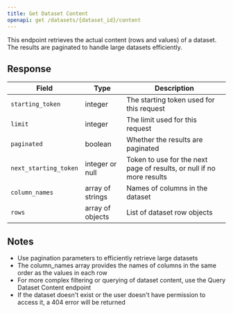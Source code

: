 ```yaml
---
title: Get Dataset Content
openapi: get /datasets/{dataset_id}/content
---
```


This endpoint retrieves the actual content (rows and values) of a dataset. The results are paginated to handle large datasets efficiently.

## Response

| Field | Type | Description |
| ----- | ---- | ----------- |
| `starting_token` | integer | The starting token used for this request |
| `limit` | integer | The limit used for this request |
| `paginated` | boolean | Whether the results are paginated |
| `next_starting_token` | integer or null | Token to use for the next page of results, or null if no more results |
| `column_names` | array of strings | Names of columns in the dataset |
| `rows` | array of objects | List of dataset row objects |

## Notes

- Use pagination parameters to efficiently retrieve large datasets
- The column_names array provides the names of columns in the same order as the values in each row
- For more complex filtering or querying of dataset content, use the Query Dataset Content endpoint
- If the dataset doesn't exist or the user doesn't have permission to access it, a 404 error will be returned